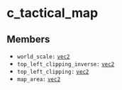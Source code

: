 # c_tactical_map

## Members

- `world_scale:` [`vec2`](/structs/math/vec2)
- `top_left_clipping_inverse:` [`vec2`](/structs/math/vec2)
- `top_left_clipping:` [`vec2`](/structs/math/vec2)
- `map_area:` [`vec2`](/structs/math/vec2)
